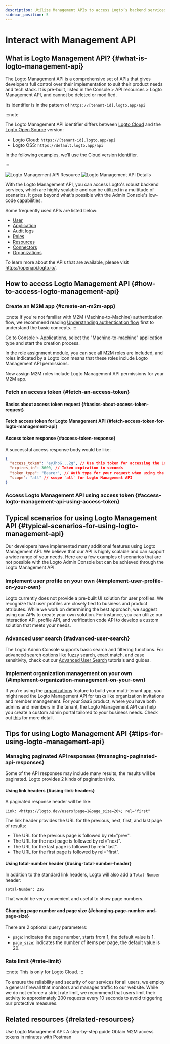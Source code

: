 ```yaml
---
description: Utilize Management APIs to access Logto’s backend services, scaling your CIAM system with user management, account settings, identity verification, and multi-tenant architecture.
sidebar_position: 5
---
```



# Interact with Management API

## What is Logto Management API? \{#what-is-logto-management-api}

The Logto Management API is a comprehensive set of APIs that gives developers full control over their implementation to suit their product needs and tech stack. It is pre-built, listed in the <CloudLink to="/api-resources">Console > API resources > Logto Management API</CloudLink>, and cannot be deleted or modified.

Its identifier is in the pattern of `https://[tenant-id].logto.app/api`

:::note

The Logto Management API identifier differs between [Logto Cloud](/logto-cloud) and the [Logto Open Source](/logto-oss) version:

- Logto Cloud: `https://[tenant-id].logto.app/api`
- Logto OSS: `https://default.logto.app/api`

In the following examples, we’ll use the Cloud version identifier.

:::

<img alt="Logto Management API Resource" src="/img/assets/logto-management-api-resource.webp" />

<img alt="Logto Management API Details" src="/img/assets/logto-management-api-details.webp" />

With the Logto Management API, you can access Logto's robust backend services, which are highly scalable and can be utilized in a multitude of scenarios. It goes beyond what's possible with the Admin Console's low-code capabilities.

Some frequently used APIs are listed below:

- [User](https://openapi.logto.io/operation/operation-getuser)
- [Application](https://openapi.logto.io/operation/operation-listapplications)
- [Audit logs](https://openapi.logto.io/operation/operation-listlogs)
- [Roles](https://openapi.logto.io/operation/operation-listroles)
- [Resources](https://openapi.logto.io/operation/operation-listresources)
- [Connectors](https://openapi.logto.io/operation/operation-listconnectors)
- [Organizations](https://openapi.logto.io/operation/operation-listorganizations)

To learn more about the APIs that are available, please visit https://openapi.logto.io/.

## How to access Logto Management API \{#how-to-access-logto-management-api}

### Create an M2M app \{#create-an-m2m-app}

:::note
If you're not familiar with M2M (Machine-to-Machine) authentication flow, we recommend reading [Understanding authentication flow](/integrate-logto/integrate-logto-into-your-application/understand-authentication-flow/#machine-to-machine-authentication-flow) first to understand the basic concepts.
:::

Go to <CloudLink to="/applications">Console > Applications</CloudLink>, select the "Machine-to-machine" application type and start the creation process.

<M2mRoleAssignment />

In the role assignment module, you can see all M2M roles are included, and roles indicated by a Logto icon means that these roles include Logto Management API permissions.

Now assign M2M roles include Logto Management API permissions for your M2M app.

### Fetch an access token \{#fetch-an-access-token}

#### Basics about access token request \{#basics-about-access-token-request}

<BasicsAboutAccessTokenRequest />

#### Fetch access token for Logto Management API \{#fetch-access-token-for-logto-management-api}

<FetchAccessTokenForLogtoManagementApi />

#### Access token response \{#access-token-response}

A successful access response body would be like:

```json
{
  "access_token": "eyJhbG...2g", // Use this token for accessing the Logto Management API
  "expires_in": 3600, // Token expiration in seconds
  "token_type": "Bearer", // Auth type for your request when using the access token
  "scope": "all" // scope `all` for Logto Management API
}
```

<M2mAccessTokenNote />

### Access Logto Management API using access token \{#access-logto-management-api-using-access-token}

<AccessTokenUsage />

<AccessLogtoManagementApiUsingAccessToken />

## Typical scenarios for using Logto Management API \{#typical-scenarios-for-using-logto-management-api}

Our developers have implemented many additional features using Logto Management API. We believe that our API is highly scalable and can support a wide range of your needs. Here are a few examples of scenarios that are not possible with the Logto Admin Console but can be achieved through the Logto Management API.

### Implement user profile on your own \{#implement-user-profile-on-your-own}

Logto currently does not provide a pre-built UI solution for user profiles. We recognize that user profiles are closely tied to business and product attributes. While we work on determining the best approach, we suggest using our APIs to create your own solution. For instance, you can utilize our interaction API, profile API, and verification code API to develop a custom solution that meets your needs.

### Advanced user search \{#advanced-user-search}

The Logto Admin Console supports basic search and filtering functions. For advanced search options like fuzzy search, exact match, and case sensitivity, check out our [Advanced User Search](/user-management/advanced-user-search) tutorials and guides.

### Implement organization management on your own \{#implement-organization-management-on-your-own}

If you’re using the [organizations](/organizations) feature to build your multi-tenant app, you might need the Logto Management API for tasks like organization invitations and member management. For your SaaS product, where you have both admins and members in the tenant, the Logto Management API can help you create a custom admin portal tailored to your business needs. Check out [this](/end-user-flows/organization-experience/) for more detail.

## Tips for using Logto Management API \{#tips-for-using-logto-management-api}

### Managing paginated API responses \{#managing-paginated-api-responses}

Some of the API responses may include many results, the results will be paginated. Logto provides 2 kinds of pagination info.

#### Using link headers \{#using-link-headers}

A paginated response header will be like:

```
Link: <https://logto.dev/users?page=1&page_size=20>; rel="first"
```

The link header provides the URL for the previous, next, first, and last page of results:

- The URL for the previous page is followed by rel="prev".
- The URL for the next page is followed by rel="next".
- The URL for the last page is followed by rel="last".
- The URL for the first page is followed by rel="first".

#### Using total-number header \{#using-total-number-header}

In addition to the standard link headers, Logto will also add a `Total-Number` header:

```
Total-Number: 216
```

That would be very convenient and useful to show page numbers.

#### Changing page number and page size \{#changing-page-number-and-page-size}

There are 2 optional query parameters:

- `page`: indicates the page number, starts from 1, the default value is 1.
- `page_size`: indicates the number of items per page, the default value is 20.

### Rate limit \{#rate-limit}

:::note
This is only for Logto Cloud.
:::

To ensure the reliability and security of our services for all users, we employ a general firewall that monitors and manages traffic to our website. While we do not enforce a strict rate limit, we recommend that users limit their activity to approximately 200 requests every 10 seconds to avoid triggering our protective measures.

## Related resources \{#related-resources}

<Url href="https://blog.logto.io/management-api">
  Use Logto Management API: A step-by-step guide
</Url>

<Url href="https://blog.logto.io/use-postman-to-obtain-m2m-access-token">
  Obtain M2M access tokens in minutes with Postman
</Url>
